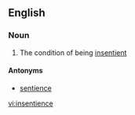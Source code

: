 ==English==

===Noun===
{{en-noun|-}}

# The condition of being [[insentient]]

====Antonyms====
* [[sentience]]

[[vi:insentience]]
